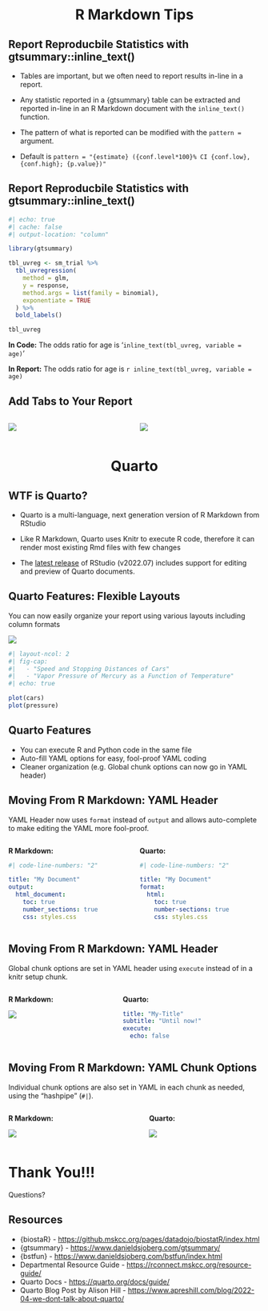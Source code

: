 
# R Markdown Tips {background-color="#007CBA" style="text-align: center;"}

## Report Reproducbile Statistics with gtsummary::inline_text()

-   Tables are important, but we often need to report results in-line in a report.

-   Any statistic reported in a {gtsummary} table can be extracted and reported in-line in an R Markdown document with the `inline_text()` function.

-   The pattern of what is reported can be modified with the `pattern =` argument.

-   Default is `pattern = "{estimate} ({conf.level*100}% CI {conf.low}, {conf.high}; {p.value})"`



## Report Reproducbile Statistics with gtsummary::inline_text()


```r
#| echo: true
#| cache: false
#| output-location: "column"

library(gtsummary)

tbl_uvreg <- sm_trial %>% 
  tbl_uvregression(
    method = glm,
    y = response,
    method.args = list(family = binomial),
    exponentiate = TRUE
  ) %>%
  bold_labels()

tbl_uvreg

```

**In Code:** The odds ratio for age is '`inline_text(tbl_uvreg, variable = age)`'

**In Report:** The odds ratio for age is `r inline_text(tbl_uvreg, variable = age)`


## Add Tabs to Your Report

::::{.columns}
:::{.column}
![](images/tab_code.png)
:::


:::{.column}
![](images/tab_image.png)
:::
::::

# Quarto {background-color="#007CBA" style="text-align: center;"}

## WTF is Quarto?

::: {.incremental}

-   [Quarto]{.emphasized} is a multi-language, next generation version of R Markdown from RStudio

-   Like R Markdown, Quarto uses Knitr to execute R code, therefore it can render most existing Rmd files with few changes

-   The [latest release](https://rstudio.com/products/rstudio/download/) of RStudio (v2022.07) includes support for editing and preview of Quarto documents.

:::

## Quarto Features: Flexible Layouts

You can now easily organize your report using various layouts including column formats

![](images/quarto1.png)

```r
#| layout-ncol: 2
#| fig-cap: 
#|   - "Speed and Stopping Distances of Cars"
#|   - "Vapor Pressure of Mercury as a Function of Temperature"
#| echo: true

plot(cars)
plot(pressure)
```

## Quarto Features 

- You can execute R and Python code in the same file
- Auto-fill YAML options for easy, fool-proof YAML coding
- Cleaner organization (e.g. Global chunk options can now go in YAML header)

## Moving From R Markdown: YAML Header

[YAML Header]{.emphasized} now uses `format` instead of `output` and allows auto-complete to make editing the YAML more fool-proof.

::::{ .columns}

::: {.column}

**R Markdown:**

``` yaml
#| code-line-numbers: "2"

title: "My Document"
output:
  html_document:
    toc: true
    number_sections: true
    css: styles.css
```
:::

::: {.column}

**Quarto:**

``` yaml
#| code-line-numbers: "2"

title: "My Document"
format:
  html:
    toc: true
    number-sections: true
    css: styles.css
```
:::

::::

## Moving From R Markdown: YAML Header

[Global chunk options]{.emphasized} are set in YAML header using `execute` instead of in a knitr setup chunk.

:::: { .columns}

::: {.column}

**R Markdown:**


![](images/r_setup.png)
:::

::: {.column}

**Quarto:**

```yaml
title: "My-Title"
subtitle: "Until now!"
execute:
  echo: false
```

:::

::::

## Moving From R Markdown: YAML Chunk Options

[Individual chunk options]{.emphasized} are also set in YAML in each chunk as needed, using the "hashpipe" (`#|`). 

:::: { .columns}

::: {.column}

**R Markdown:**


![](images/ind_chunks.png)
:::

::: {.column}

**Quarto:**

![](images/quarto_chunk.png)

:::

::::


# Thank You!!!

[Questions?]{.large}

## Resources

- {biostaR} - <https://github.mskcc.org/pages/datadojo/biostatR/index.html>
- {gtsummary} - <https://www.danieldsjoberg.com/gtsummary/>
- {bstfun} - <https://www.danieldsjoberg.com/bstfun/index.html>
- Departmental Resource Guide - <https://rconnect.mskcc.org/resource-guide/>
- Quarto Docs - <https://quarto.org/docs/guide/>
- Quarto Blog Post by Alison Hill - <https://www.apreshill.com/blog/2022-04-we-dont-talk-about-quarto/>


